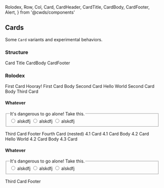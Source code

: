   Rolodex,
  Row,
  Col,
  Card,
  CardHeader,
  CardTitle,
  CardBody,
  CardFooter,
  Alert,
} from '@cwds/components'

## Cards

Some `Card` variants and experimental behaviors.

### Structure

<Card>
  <CardHeader>
    <CardTitle>Card Title</CardTitle>
  </CardHeader>
  <CardBody>CardBody</CardBody>
  <CardFooter>CardFooter</CardFooter>
</Card>

### Rolodex

<Rolodex exclusive>
  <Card>
    <CardHeader>
      <CardTitle>First Card</CardTitle>
    </CardHeader>
    <CardBody>
      <Alert color="success">Hooray!</Alert>
      First Card Body
    </CardBody>
  </Card>
  <Card>
    <CardHeader>
      <Row>
        <Col>
          <CardTitle>Second Card</CardTitle>
        </Col>
        <Col style={{ textAlign: 'right' }}>Hello World</Col>
      </Row>
    </CardHeader>
    <CardBody>Second Card Body</CardBody>
  </Card>
  <Card>
    <CardHeader>
      <CardTitle>Third Card </CardTitle>
    </CardHeader>
    <CardBody>
      <h4>Whatever</h4>
      <form>
        <fieldset>
          <legend>It's dangerous to go alone! Take this.</legend>
          <label>
            <input type="radio" name="foo" /> alskdfj
          </label>
          <label>
            <input type="radio" name="foo" /> alskdfj
          </label>
          <label>
            <input type="radio" name="foo" /> alskdfj
          </label>
        </fieldset>
      </form>
    </CardBody>
    <CardFooter>Third Card Footer</CardFooter>
  </Card>
  <Card>
    <CardHeader>
      <CardTitle>Fourth Card (nested)</CardTitle>
    </CardHeader>
    <CardBody>
      <Rolodex animate>
        <Card>
          <CardHeader>
            <CardTitle>4.1 Card</CardTitle>
          </CardHeader>
          <CardBody>4.1 Card Body</CardBody>
        </Card>
        <Card>
          <CardHeader>
            <Row>
              <Col>
                <CardTitle>4.2 Card</CardTitle>
              </Col>
              <Col style={{ textAlign: 'right' }}>Hello World</Col>
            </Row>
          </CardHeader>
          <CardBody>4.2 Card Body</CardBody>
        </Card>
        <Card>
          <CardHeader>
            <CardTitle>4.3 Card</CardTitle>
          </CardHeader>
          <CardBody>
            <h4>Whatever</h4>
            <form>
              <fieldset>
                <legend>It's dangerous to go alone! Take this.</legend>
                <label>
                  <input type="radio" name="foo" /> alskdfj
                </label>
                <label>
                  <input type="radio" name="foo" /> alskdfj
                </label>
                <label>
                  <input type="radio" name="foo" /> alskdfj
                </label>
              </fieldset>
            </form>
          </CardBody>
          <CardFooter>Third Card Footer</CardFooter>
        </Card>
      </Rolodex>
    </CardBody>
  </Card>
</Rolodex>

<br />
<br />
<br />
